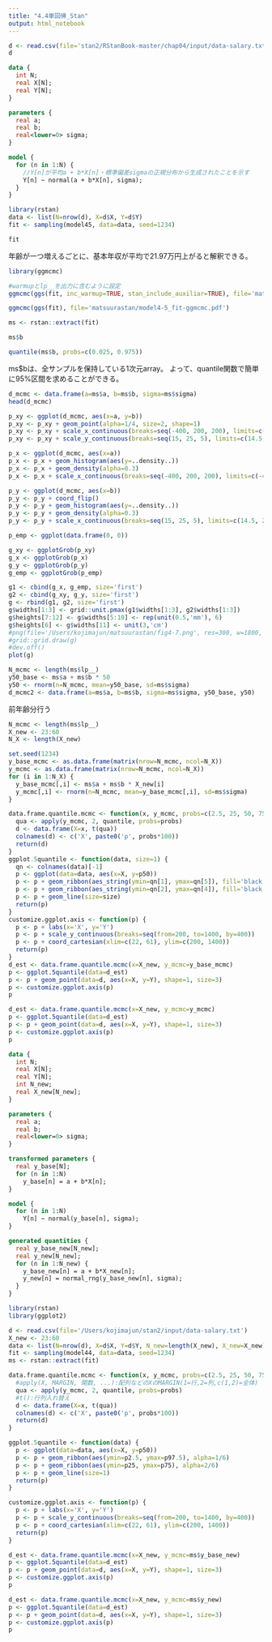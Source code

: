 ```yaml
---
title: "4.4単回帰_Stan"
output: html_notebook
---
```


```r
d <- read.csv(file='stan2/RStanBook-master/chap04/input/data-salary.txt')
d
```


```stan
data {
  int N;
  real X[N];
  real Y[N];
}

parameters {
  real a;
  real b;
  real<lower=0> sigma;
}

model {
  for (n in 1:N) {
    //Y[n]が平均a + b*X[n]・標準偏差sigmaの正規分布から生成されたことを示す
    Y[n] ~ normal(a + b*X[n], sigma);
  }
}

```

```r
library(rstan)
data <- list(N=nrow(d), X=d$X, Y=d$Y)
fit <- sampling(model45, data=data, seed=1234)
```

```r
fit
```

年齢が一つ増えるごとに、基本年収が平均で21.97万円上がると解釈できる。

```r
library(ggmcmc)

#warmupとlp__を出力に含むように設定
ggmcmc(ggs(fit, inc_warmup=TRUE, stan_include_auxiliar=TRUE), file='matsuurastan/model4-5_fit-traceplot.pdf', plot='traceplot')
```

```r
ggmcmc(ggs(fit), file='matsuurastan/model4-5_fit-ggmcmc.pdf')
```

```r
ms <- rstan::extract(fit)
```


```r
ms$b
```

```r
quantile(ms$b, probs=c(0.025, 0.975))
```

ms$bは、全サンプルを保持している1次元array。
よって、quantile関数で簡単に95%区間を求めることができる。

```r
d_mcmc <- data.frame(a=ms$a, b=ms$b, sigma=ms$sigma)
head(d_mcmc)
```


```r
p_xy <- ggplot(d_mcmc, aes(x=a, y=b))
p_xy <- p_xy + geom_point(alpha=1/4, size=2, shape=1)
p_xy <- p_xy + scale_x_continuous(breaks=seq(-400, 200, 200), limits=c(-420, 210))
p_xy <- p_xy + scale_y_continuous(breaks=seq(15, 25, 5), limits=c(14.5, 29))

p_x <- ggplot(d_mcmc, aes(x=a))
p_x <- p_x + geom_histogram(aes(y=..density..))
p_x <- p_x + geom_density(alpha=0.3)
p_x <- p_x + scale_x_continuous(breaks=seq(-400, 200, 200), limits=c(-420, 210))

p_y <- ggplot(d_mcmc, aes(x=b))
p_y <- p_y + coord_flip()
p_y <- p_y + geom_histogram(aes(y=..density..))
p_y <- p_y + geom_density(alpha=0.3)
p_y <- p_y + scale_x_continuous(breaks=seq(15, 25, 5), limits=c(14.5, 29))

p_emp <- ggplot(data.frame(0, 0)) 

g_xy <- ggplotGrob(p_xy)
g_x <- ggplotGrob(p_x)
g_y <- ggplotGrob(p_y)
g_emp <- ggplotGrob(p_emp)

g1 <- cbind(g_x, g_emp, size='first')
g2 <- cbind(g_xy, g_y, size='first')
g <- rbind(g1, g2, size='first')
g$widths[1:3] <- grid::unit.pmax(g1$widths[1:3], g2$widths[1:3])
g$heights[7:12] <- g$widths[5:10] <- rep(unit(0.5,'mm'), 6)
g$heights[6] <- g$widths[11] <- unit(3,'cm')
#png(file='/Users/kojimajun/matsuurastan/fig4-7.png', res=300, w=1800, h=1800)
#grid::grid.draw(g)
#dev.off()
plot(g)
```

```r
N_mcmc <- length(ms$lp__)
y50_base <- ms$a + ms$b * 50
y50 <- rnorm(n=N_mcmc, mean=y50_base, sd=ms$sigma)
d_mcmc2 <- data.frame(a=ms$a, b=ms$b, sigma=ms$sigma, y50_base, y50)
```

前年齢分行う
```r
N_mcmc <- length(ms$lp__)
X_new <- 23:60
N_X <- length(X_new)

set.seed(1234)
y_base_mcmc <- as.data.frame(matrix(nrow=N_mcmc, ncol=N_X))
y_mcmc <- as.data.frame(matrix(nrow=N_mcmc, ncol=N_X))
for (i in 1:N_X) {
  y_base_mcmc[,i] <- ms$a + ms$b * X_new[i]
  y_mcmc[,i] <- rnorm(n=N_mcmc, mean=y_base_mcmc[,i], sd=ms$sigma)
}

```


```r
data.frame.quantile.mcmc <- function(x, y_mcmc, probs=c(2.5, 25, 50, 75, 97.5)/100) {
  qua <- apply(y_mcmc, 2, quantile, probs=probs)
  d <- data.frame(X=x, t(qua))
  colnames(d) <- c('X', paste0('p', probs*100))
  return(d)
}
ggplot.5quantile <- function(data, size=1) {
  qn <- colnames(data)[-1]
  p <- ggplot(data=data, aes(x=X, y=p50))
  p <- p + geom_ribbon(aes_string(ymin=qn[1], ymax=qn[5]), fill='black', alpha=1/6)
  p <- p + geom_ribbon(aes_string(ymin=qn[2], ymax=qn[4]), fill='black', alpha=2/6)
  p <- p + geom_line(size=size)
  return(p)
}
customize.ggplot.axis <- function(p) {
  p <- p + labs(x='X', y='Y')
  p <- p + scale_y_continuous(breaks=seq(from=200, to=1400, by=400))
  p <- p + coord_cartesian(xlim=c(22, 61), ylim=c(200, 1400))
  return(p)
}
d_est <- data.frame.quantile.mcmc(x=X_new, y_mcmc=y_base_mcmc)
p <- ggplot.5quantile(data=d_est)
p <- p + geom_point(data=d, aes(x=X, y=Y), shape=1, size=3)
p <- customize.ggplot.axis(p)
p
```

```r
d_est <- data.frame.quantile.mcmc(x=X_new, y_mcmc=y_mcmc)
p <- ggplot.5quantile(data=d_est)
p <- p + geom_point(data=d, aes(x=X, y=Y), shape=1, size=3)
p <- customize.ggplot.axis(p)
p
```

```stan

data {
  int N;
  real X[N];
  real Y[N];
  int N_new;
  real X_new[N_new];
}

parameters {
  real a;
  real b;
  real<lower=0> sigma;
}

transformed parameters {
  real y_base[N];
  for (n in 1:N)
    y_base[n] = a + b*X[n];
}

model {
  for (n in 1:N)
    Y[n] ~ normal(y_base[n], sigma);
}

generated quantities {
  real y_base_new[N_new];
  real y_new[N_new];
  for (n in 1:N_new) {
    y_base_new[n] = a + b*X_new[n];
    y_new[n] = normal_rng(y_base_new[n], sigma);
  }
}
```

```r
library(rstan)
library(ggplot2)

d <- read.csv(file='/Users/kojimajun/stan2/input/data-salary.txt')
X_new <- 23:60
data <- list(N=nrow(d), X=d$X, Y=d$Y, N_new=length(X_new), X_new=X_new)
fit <- sampling(model44, data=data, seed=1234)
ms <- rstan::extract(fit)
```

```r
data.frame.quantile.mcmc <- function(x, y_mcmc, probs=c(2.5, 25, 50, 75, 97.5)/100){
  #apply(X, MARGIN, 関数, ...):配列などのXのMARGIN(1=行,2=列,c(1,2)=全体)
  qua <- apply(y_mcmc, 2, quantile, probs=probs)
  #t():行列入れ替え
  d <- data.frame(X=x, t(qua))
  colnames(d) <- c('X', paste0('p', probs*100))
  return(d)
}

ggplot.5quantile <- function(data) {
  p <- ggplot(data=data, aes(x=X, y=p50))
  p <- p + geom_ribbon(aes(ymin=p2.5, ymax=p97.5), alpha=1/6)
  p <- p + geom_ribbon(aes(ymin=p25, ymax=p75), alpha=2/6)
  p <- p + geom_line(size=1)
  return(p)
}

customize.ggplot.axis <- function(p) {
  p <- p + labs(x='X', y='Y')
  p <- p + scale_y_continuous(breaks=seq(from=200, to=1400, by=400))
  p <- p + coord_cartesian(xlim=c(22, 61), ylim=c(200, 1400))
  return(p)
}

d_est <- data.frame.quantile.mcmc(x=X_new, y_mcmc=ms$y_base_new)
p <- ggplot.5quantile(data=d_est)
p <- p + geom_point(data=d, aes(x=X, y=Y), shape=1, size=3)
p <- customize.ggplot.axis(p)
p
```


```r
d_est <- data.frame.quantile.mcmc(x=X_new, y_mcmc=ms$y_new)
p <- ggplot.5quantile(data=d_est)
p <- p + geom_point(data=d, aes(x=X, y=Y), shape=1, size=3)
p <- customize.ggplot.axis(p)
p
```

